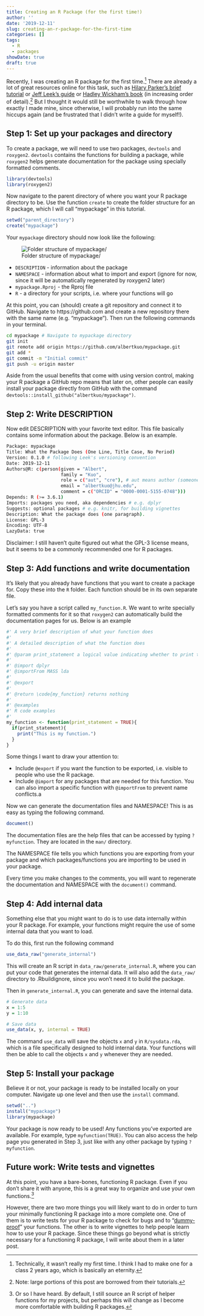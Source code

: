 ```yaml
---
title: Creating an R Package (for the first time!)
author: ''
date: '2019-12-11'
slug: creating-an-r-package-for-the-first-time
categories: []
tags:
  - R
  - packages
showDate: true
draft: true
---
```


Recently, I was creating an R package for the first time.^[Technically, it wasn't really my first time. I think I had to make one for a class 2 years ago, which is basically an eternity.] There are already a lot of great resources online for this task, such as [Hilary Parker's brief tutorial](https://hilaryparker.com/2014/04/29/writing-an-r-package-from-scratch/) or [Jeff Leek's guide](https://github.com/jtleek/rpackages) or [Hadley Wickham's book](http://r-pkgs.had.co.nz/intro.html) (in increasing order of detail).^[Note: large portions of this post are borrowed from their tutorials.] But I thought it would still be worthwhile to walk through how exactly I made mine, since otherwise, I will probably run into the same hiccups again (and be frustrated that I didn't write a guide for myself!). 

## Step 1: Set up your packages and directory

To create a package, we will need to use two packages, `devtools` and `roxygen2`. `devtools` contains the functions for building a package, while `roxygen2` helps generate documentation for the package using specially formatted comments.

```r
library(devtools)
library(roxygen2)
```

Now navigate to the parent directory of where you want your R package directory to be. Use the function `create` to create the folder structure for an R package, which I will call "mypackage" in this tutorial.

```r
setwd("parent_directory")
create("mypackage")
```

Your `mypackage` directory should now look like the following:

![Folder structure of mypackage/](/post/2019-12-11-creating-an-r-package-for-the-first-time_files/file_structure.png)

* `DESCRIPTION` - information about the package
* `NAMESPACE` - information about what to import and export (ignore for now, since it will be automatically regenerated by roxygen2 later)
* `mypackage.Rproj` - the Rproj file
* `R` - a directory for your scripts, i.e. where your functions will go 

At this point, you can (should) create a git repository and connect it to GitHub. Navigate to https://github.com and create a new repository there with the same name (e.g. "mypackage"). Then run the following commands in your terminal.

```bash
cd mypackage # Navigate to mypackage directory
git init
git remote add origin https://github.com/albertkuo/mypackage.git
git add *
git commit -m "Initial commit"
git push -u origin master
```

Aside from the usual benefits that come with using version control, making your R package a GitHub repo means that later on, other people can easily install your package directly from GitHub with the command `devtools::install_github("albertkuo/mypackage")`.

## Step 2: Write DESCRIPTION

Now edit DESCRIPTION with your favorite text editor. This file basically contains some information about the package. Below is an example.

```bash
Package: mypackage
Title: What the Package Does (One Line, Title Case, No Period)
Version: 0.1.0 # following Leek's versioning convention
Date: 2019-12-11
Authors@R: c(person(given = "Albert",
                    family = "Kuo",
                    role = c("aut", "cre"), # aut means author (someone who has made a significant contribution) and cre means maintainer (who to contact if there are problems)
                    email = "albertkuo@jhu.edu",
                    comment = c("ORCID" = "0000-0001-5155-0748")))
Depends: R (>= 3.6.1)
Imports: packages you need, aka dependencies # e.g. dplyr
Suggests: optional packages # e.g. knitr, for building vignettes
Description: What the package does (one paragraph).
License: GPL-3
Encoding: UTF-8
LazyData: true
```

Disclaimer: I still haven't quite figured out what the GPL-3 license means, but it seems to be a commonly recommended one for R packages.

## Step 3: Add functions and write documentation

It's likely that you already have functions that you want to create a package for. Copy these into the `R` folder. Each function should be in its own separate file.

Let's say you have a script called `my_function.R`. We want to write specially formatted comments for it so that `roxygen2` can automatically build the documentation pages for us. Below is an example

```r
#' A very brief description of what your function does
#'
#' A detailed description of what the function does
#'
#' @param print_statement a logical value indicating whether to print the statement (default is \code{TRUE})
#'
#' @import dplyr
#' @importFrom MASS lda
#'
#' @export
#' 
#' @return \code{my_function} returns nothing
#'
#' @examples
#' R code examples
#'
my_function <- function(print_statement = TRUE){
  if(print_statement){
    print("This is my function.")
  }
}
```

Some things I want to draw your attention to:

* Include `@export` if you want the function to be exported, i.e. visible to people who use the R package.
* Include `@import` for any packages that are needed for this function. You can also import a specific function with `@importFrom` to prevent name conflicts.a

Now we can generate the documentation files and NAMESPACE! This is as easy as typing the following command. 

```r
document()
```

The documentation files are the help files that can be accessed by typing `?myfunction`. They are located in the `man/` directory. 

The NAMESPACE file tells you which functions you are exporting from your package and which packages/functions you are importing to be used in your package.

Every time you make changes to the comments, you will want to regenerate the documentation and NAMESPACE with the `document()` command. 

## Step 4: Add internal data

Something else that you might want to do is to use data internally within your R package. For example, your functions might require the use of some internal data that you want to load.

To do this, first run the following command

```r
use_data_raw("generate_internal")
```

This will create an R script in `data_raw/generate_internal.R`, where you can put your code that generates the internal data. It will also add the `data_raw/` directory to .Rbuildignore, since you won't need it to build the package.

Then in `generate_internal.R`, you can generate  and save the internal data.

```r
# Generate data
x = 1:5
y = 1:10

# Save data
use_data(x, y, internal = TRUE)
```

The command `use_data` will save the objects `x` and `y` in `R/sysdata.rda`, which is a file specifically designed to hold internal data. Your functions will then be able to call the objects `x` and `y` whenever they are needed.

## Step 5: Install your package

Believe it or not, your package is ready to be installed locally on your computer. Navigate up one level and then use the `install` command.

```r
setwd("..")
install("mypackage")
library(mypackage)
```

Your package is now ready to be used! Any functions you've exported are available. For example, type `myfunction(TRUE)`. You can also access the help page you generated in Step 3, just like with any other package by typing `?myfunction`.

## Future work: Write tests and vignettes

At this point, you have a bare-bones, functioning R package. Even if you don't share it with anyone, this is a great way to organize and use your own functions.^[Or so I have heard. By default, I still source an R script of helper functions for my projects, but perhaps this will change as I become more comfortable with building R packages.]

However, there are two more things you will likely want to do in order to turn your minimally functioning R package into a more complete one. One of them is to write tests for your R package to check for bugs and to "[dummy-proof](https://github.com/jtleek/rpackages)" your functions. The other is to write vignettes to help people learn how to use your R package. Since these things go beyond what is strictly necessary for a functioning R package, I will write about them in a later post.
